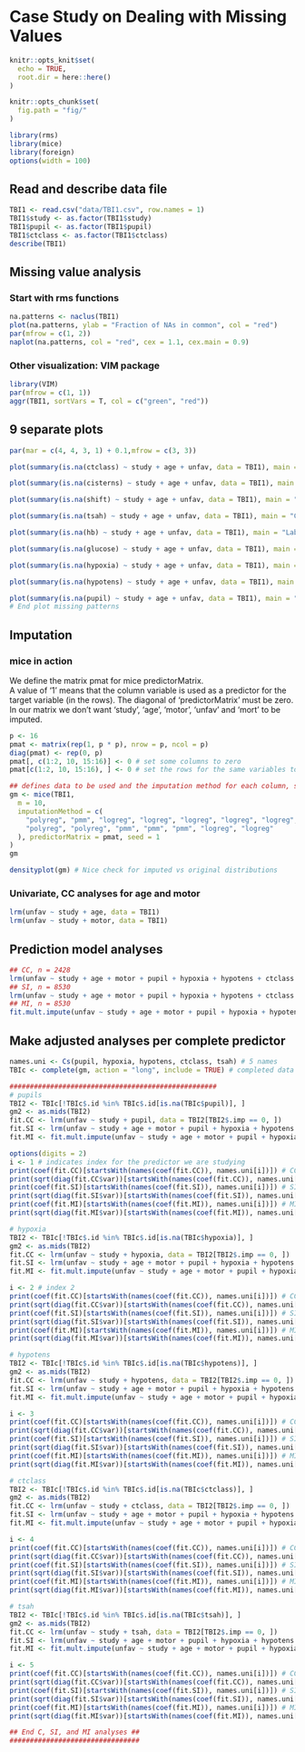 # Case Study on Dealing with Missing Values {#missing-case}

```r
knitr::opts_knit$set(
  echo = TRUE,
  root.dir = here::here()
)

knitr::opts_chunk$set(
  fig.path = "fig/"
)

library(rms)
library(mice)
library(foreign)
options(width = 100)
```

## Read and describe data file

```r
TBI1 <- read.csv("data/TBI1.csv", row.names = 1)
TBI1$study <- as.factor(TBI1$study)
TBI1$pupil <- as.factor(TBI1$pupil)
TBI1$ctclass <- as.factor(TBI1$ctclass)
describe(TBI1)
```

## Missing value analysis 

### Start with rms functions

```r
na.patterns <- naclus(TBI1)
plot(na.patterns, ylab = "Fraction of NAs in common", col = "red")
par(mfrow = c(1, 2))
naplot(na.patterns, col = "red", cex = 1.1, cex.main = 0.9)
```

### Other visualization: VIM package

```r
library(VIM)
par(mfrow = c(1, 1))
aggr(TBI1, sortVars = T, col = c("green", "red"))
```

## 9 separate plots

```r
par(mar = c(4, 4, 3, 1) + 0.1,mfrow = c(3, 3))

plot(summary(is.na(ctclass) ~ study + age + unfav, data = TBI1), main = "CT classification", pch = 19, cex.main = 0.6, cex.axis = 0.8, cex.lab = .6, cex.sub = 0.3, col = "red",reset.par = FALSE)

plot(summary(is.na(cisterns) ~ study + age + unfav, data = TBI1), main = "CT: compressed cisterns", pch = 19, cex.main = 0.6, cex.axis = 0.8, cex.lab = .6, cex.sub = 0.3, col = "red",reset.par = FALSE)

plot(summary(is.na(shift) ~ study + age + unfav, data = TBI1), main = "CT: shift", pch = 19, cex.main = 0.6, cex.axis = 0.8, cex.lab = .6, cex.sub = 0.3, col = "red",reset.par = FALSE)

plot(summary(is.na(tsah) ~ study + age + unfav, data = TBI1), main = "CT: tSAH", pch = 19, cex.main = 0.6, cex.axis = 0.8, cex.lab = .6, cex.sub = 0.3, col = "red",reset.par = FALSE)

plot(summary(is.na(hb) ~ study + age + unfav, data = TBI1), main = "Lab: hb", pch = 19, cex.main = 0.6, cex.axis = 0.8, cex.lab = .6, cex.sub = 0.3, col = "red",reset.par = FALSE)

plot(summary(is.na(glucose) ~ study + age + unfav, data = TBI1), main = "Lab: glucose", pch = 19, cex.main = 0.6, cex.axis = 0.8, cex.lab = .6, cex.sub = 0.3, col = "red",reset.par = FALSE)

plot(summary(is.na(hypoxia) ~ study + age + unfav, data = TBI1), main = "Presentation: hypoxia", pch = 19, cex.main = 0.6, cex.axis = 0.8, cex.lab = .6, cex.sub = 0.3, col = "red",reset.par = FALSE)

plot(summary(is.na(hypotens) ~ study + age + unfav, data = TBI1), main = "Presentation: hypotension", pch = 19, cex.main = 0.6, cex.axis = 0.8, cex.lab = .6, cex.sub = 0.3, col = "red",reset.par = FALSE)

plot(summary(is.na(pupil) ~ study + age + unfav, data = TBI1), main = "Pupillary reactivity", pch = 19, cex.main = 0.6, cex.axis = 0.8, cex.lab = .6, cex.sub = 0.3, col = "red",reset.par = FALSE)
# End plot missing patterns
```


## Imputation

### mice in action

We define the matrix pmat for mice predictorMatrix.  
A value of '1' means that the column variable is used as a predictor for the target variable (in the rows). The diagonal of 'predictorMatrix' must be zero. In our matrix we don't want 'study', 'age', 'motor', 'unfav' and 'mort' to be imputed.

```r
p <- 16
pmat <- matrix(rep(1, p * p), nrow = p, ncol = p)
diag(pmat) <- rep(0, p)
pmat[, c(1:2, 10, 15:16)] <- 0 # set some columns to zero
pmat[c(1:2, 10, 15:16), ] <- 0 # set the rows for the same variables to zero

## defines data to be used and the imputation method for each column, seed=1
gm <- mice(TBI1,
  m = 10,
  imputationMethod = c(
    "polyreg", "pmm", "logreg", "logreg", "logreg", "logreg", "logreg", "logreg", "polyreg",
    "polyreg", "polyreg", "pmm", "pmm", "pmm", "logreg", "logreg"
  ), predictorMatrix = pmat, seed = 1
)
gm

densityplot(gm) # Nice check for imputed vs original distributions
```

### Univariate, CC analyses for age and motor

```r
lrm(unfav ~ study + age, data = TBI1)
lrm(unfav ~ study + motor, data = TBI1)
```

## Prediction model analyses

```r
## CC, n = 2428
lrm(unfav ~ study + age + motor + pupil + hypoxia + hypotens + ctclass + tsah, data = TBI1)
## SI, n = 8530
lrm(unfav ~ study + age + motor + pupil + hypoxia + hypotens + ctclass + tsah, data = complete(gm, action = 1))
## MI, n = 8530
fit.mult.impute(unfav ~ study + age + motor + pupil + hypoxia + hypotens + ctclass + tsah, lrm, xtrans = gm, data = TBI1)
```

## Make adjusted analyses per complete predictor 

```r
names.uni <- Cs(pupil, hypoxia, hypotens, ctclass, tsah) # 5 names
TBIc <- complete(gm, action = "long", include = TRUE) # completed data set

###################################################
# pupils
TBI2 <- TBIc[!TBIc$.id %in% TBIc$.id[is.na(TBIc$pupil)], ]
gm2 <- as.mids(TBI2)
fit.CC <- lrm(unfav ~ study + pupil, data = TBI2[TBI2$.imp == 0, ])
fit.SI <- lrm(unfav ~ study + age + motor + pupil + hypoxia + hypotens + ctclass + tsah, data = TBI2[TBI2$.imp == 1, ])
fit.MI <- fit.mult.impute(unfav ~ study + age + motor + pupil + hypoxia + hypotens + ctclass + tsah, lrm, xtrans = gm2)
```

```r
options(digits = 2)
i <- 1 # indicates index for the predictor we are studying
print(coef(fit.CC)[startsWith(names(coef(fit.CC)), names.uni[i])]) # CC
print(sqrt(diag(fit.CC$var))[startsWith(names(coef(fit.CC)), names.uni[i])])
print(coef(fit.SI)[startsWith(names(coef(fit.SI)), names.uni[i])]) # SI
print(sqrt(diag(fit.SI$var))[startsWith(names(coef(fit.SI)), names.uni[i])])
print(coef(fit.MI)[startsWith(names(coef(fit.MI)), names.uni[i])]) # MI
print(sqrt(diag(fit.MI$var))[startsWith(names(coef(fit.MI)), names.uni[i])])
```

```r
# hypoxia
TBI2 <- TBIc[!TBIc$.id %in% TBIc$.id[is.na(TBIc$hypoxia)], ]
gm2 <- as.mids(TBI2)
fit.CC <- lrm(unfav ~ study + hypoxia, data = TBI2[TBI2$.imp == 0, ])
fit.SI <- lrm(unfav ~ study + age + motor + pupil + hypoxia + hypotens + ctclass + tsah, data = TBI2[TBI2$.imp == 1, ])
fit.MI <- fit.mult.impute(unfav ~ study + age + motor + pupil + hypoxia + hypotens + ctclass + tsah, lrm, xtrans = gm2)

i <- 2 # index 2
print(coef(fit.CC)[startsWith(names(coef(fit.CC)), names.uni[i])]) # CC
print(sqrt(diag(fit.CC$var))[startsWith(names(coef(fit.CC)), names.uni[i])])
print(coef(fit.SI)[startsWith(names(coef(fit.SI)), names.uni[i])]) # SI
print(sqrt(diag(fit.SI$var))[startsWith(names(coef(fit.SI)), names.uni[i])])
print(coef(fit.MI)[startsWith(names(coef(fit.MI)), names.uni[i])]) # MI
print(sqrt(diag(fit.MI$var))[startsWith(names(coef(fit.MI)), names.uni[i])])

# hypotens
TBI2 <- TBIc[!TBIc$.id %in% TBIc$.id[is.na(TBIc$hypotens)], ]
gm2 <- as.mids(TBI2)
fit.CC <- lrm(unfav ~ study + hypotens, data = TBI2[TBI2$.imp == 0, ])
fit.SI <- lrm(unfav ~ study + age + motor + pupil + hypoxia + hypotens + ctclass + tsah, data = TBI2[TBI2$.imp == 1, ])
fit.MI <- fit.mult.impute(unfav ~ study + age + motor + pupil + hypoxia + hypotens + ctclass + tsah, lrm, xtrans = gm2)

i <- 3
print(coef(fit.CC)[startsWith(names(coef(fit.CC)), names.uni[i])]) # CC
print(sqrt(diag(fit.CC$var))[startsWith(names(coef(fit.CC)), names.uni[i])])
print(coef(fit.SI)[startsWith(names(coef(fit.SI)), names.uni[i])]) # SI
print(sqrt(diag(fit.SI$var))[startsWith(names(coef(fit.SI)), names.uni[i])])
print(coef(fit.MI)[startsWith(names(coef(fit.MI)), names.uni[i])]) # MI
print(sqrt(diag(fit.MI$var))[startsWith(names(coef(fit.MI)), names.uni[i])])

# ctclass
TBI2 <- TBIc[!TBIc$.id %in% TBIc$.id[is.na(TBIc$ctclass)], ]
gm2 <- as.mids(TBI2)
fit.CC <- lrm(unfav ~ study + ctclass, data = TBI2[TBI2$.imp == 0, ])
fit.SI <- lrm(unfav ~ study + age + motor + pupil + hypoxia + hypotens + ctclass + tsah, data = TBI2[TBI2$.imp == 1, ])
fit.MI <- fit.mult.impute(unfav ~ study + age + motor + pupil + hypoxia + hypotens + ctclass + tsah, lrm, xtrans = gm2)

i <- 4
print(coef(fit.CC)[startsWith(names(coef(fit.CC)), names.uni[i])]) # CC
print(sqrt(diag(fit.CC$var))[startsWith(names(coef(fit.CC)), names.uni[i])])
print(coef(fit.SI)[startsWith(names(coef(fit.SI)), names.uni[i])]) # SI
print(sqrt(diag(fit.SI$var))[startsWith(names(coef(fit.SI)), names.uni[i])])
print(coef(fit.MI)[startsWith(names(coef(fit.MI)), names.uni[i])]) # MI
print(sqrt(diag(fit.MI$var))[startsWith(names(coef(fit.MI)), names.uni[i])])

# tsah
TBI2 <- TBIc[!TBIc$.id %in% TBIc$.id[is.na(TBIc$tsah)], ]
gm2 <- as.mids(TBI2)
fit.CC <- lrm(unfav ~ study + tsah, data = TBI2[TBI2$.imp == 0, ])
fit.SI <- lrm(unfav ~ study + age + motor + pupil + hypoxia + hypotens + ctclass + tsah, data = TBI2[TBI2$.imp == 1, ])
fit.MI <- fit.mult.impute(unfav ~ study + age + motor + pupil + hypoxia + hypotens + ctclass + tsah, lrm, xtrans = gm2)

i <- 5
print(coef(fit.CC)[startsWith(names(coef(fit.CC)), names.uni[i])]) # CC
print(sqrt(diag(fit.CC$var))[startsWith(names(coef(fit.CC)), names.uni[i])])
print(coef(fit.SI)[startsWith(names(coef(fit.SI)), names.uni[i])]) # SI
print(sqrt(diag(fit.SI$var))[startsWith(names(coef(fit.SI)), names.uni[i])])
print(coef(fit.MI)[startsWith(names(coef(fit.MI)), names.uni[i])]) # MI
print(sqrt(diag(fit.MI$var))[startsWith(names(coef(fit.MI)), names.uni[i])])

## End C, SI, and MI analyses ##
################################
```
